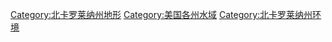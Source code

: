[[Category:北卡罗莱纳州地形|Category:北卡罗莱纳州地形]]
[[Category:美国各州水域|Category:美国各州水域]]
[[Category:北卡罗莱纳州环境|Category:北卡罗莱纳州环境]]